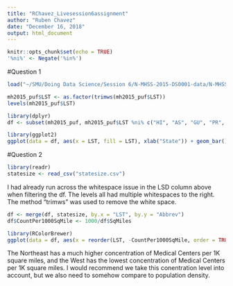 ```yaml
---
title: "RChavez_Livesession6assignment"
author: "Ruben Chavez"
date: "December 16, 2018"
output: html_document
---
```


```r
knitr::opts_chunk$set(echo = TRUE)
'%ni%' <- Negate('%in%')
```

#Question 1

```r
load("~/SMU/Doing Data Science/Session 6/N-MHSS-2015-DS0001-data/N-MHSS-2015-DS0001-data-r.rda")
```

```r
mh2015_puf$LST <- as.factor(trimws(mh2015_puf$LST))
levels(mh2015_puf$LST)
```

```r
library(dplyr)
df <- subset(mh2015_puf, mh2015_puf$LST %ni% c("HI", "AS", "GU", "PR", "VI"))
```

```r
library(ggplot2)
ggplot(data = df, aes(x = LST, fill = LST), xlab("State")) + geom_bar() + geom_text(stat='Count', aes(label=..count..)) + ggtitle("Medical Centers by State") + xlab("State") + ylab("Count of Medical Centers") + labs(fill = "State") + theme(plot.title = element_text(hjust = 0.5, size = 30, face = "bold"))
```

#Question 2

```r
library(readr)
statesize <- read_csv("statesize.csv")
```

I had already run across the whitespace issue in the LSD column above when filtering the df. The levels all had multiple whitespaces to the right. The method "trimws" was used to remove the white space.

```r
df <- merge(df, statesize, by.x = "LST", by.y = "Abbrev")
df$CountPer1000SqMile <- 1000/df$SqMiles
```

```r
library(RColorBrewer)
ggplot(data = df, aes(x = reorder(LST, -CountPer1000SqMile, order = TRUE), fill = Region, y= CountPer1000SqMile), xlab("State")) + geom_bar(stat = "identity") + ggtitle("Medical Centers by State") + xlab("State") + ylab("Count of Medical Centers Per 1K Miles") + labs(fill = "State") + theme(plot.title = element_text(hjust = 0.5, size = 30, face = "bold")) + scale_fill_brewer(palette="Dark2")
```

The Northeast has a much higher  concentration of Medical Centers per 1K square miles, and the West has the lowest concentration of Medical Centers per 1K square miles. I would recommend we take this conentration level into account, but we also need to somehow compare to population density.